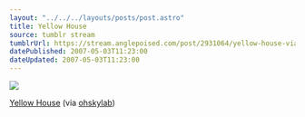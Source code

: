 ```yaml
---
layout: "../../../layouts/posts/post.astro"
title: Yellow House
source: tumblr stream
tumblrUrl: https://stream.anglepoised.com/post/2931064/yellow-house-via-photos-from-ohskylab-tagged
datePublished: 2007-05-03T11:23:00
dateUpdated: 2007-05-03T11:23:00
---
```


![](/images/notes/yellow-house.jpg)

[Yellow House](http://www.flickr.com/photos/ohskylab/528448906/) (via [ohskylab](http://flickr.com/photos/ohskylab))
